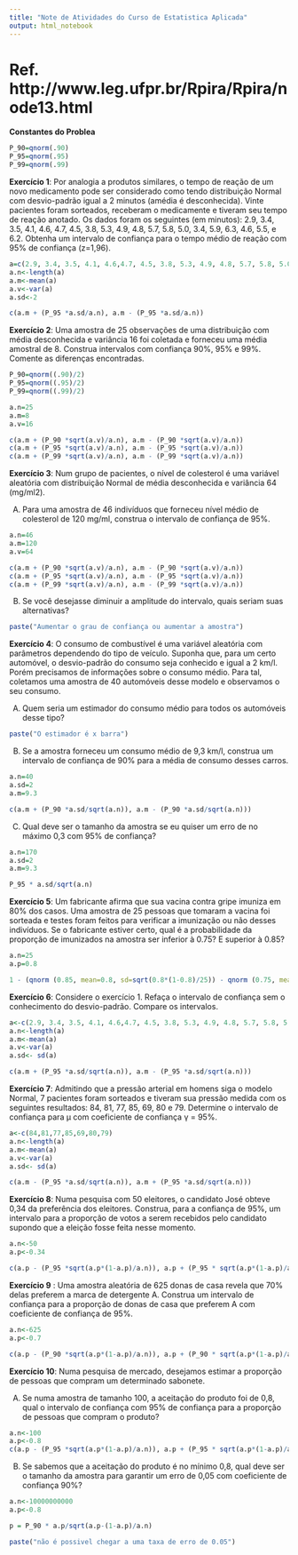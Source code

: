 ```yaml
---
title: "Note de Atividades do Curso de Estatistica Aplicada"
output: html_notebook
---
```

# Ref. http://www.leg.ufpr.br/Rpira/Rpira/node13.html
**Constantes do Problea**
```r
P_90=qnorm(.90)
P_95=qnorm(.95)
P_99=qnorm(.99)
```

**Exercício 1**: Por analogia a produtos similares, o tempo de reação de um novo medicamento pode ser considerado como tendo distribuição Normal com desvio-padrão igual a 2 minutos (amédia é desconhecida). Vinte pacientes foram sorteados, receberam o medicamente e tiveram seu tempo de reação anotado. Os dados foram os seguintes (em minutos): 2.9, 3.4, 3.5, 4.1, 4.6,
4.7, 4.5, 3.8, 5.3, 4.9, 4.8, 5.7, 5.8, 5.0, 3.4, 5.9, 6.3, 4.6, 5.5, e 6.2. Obtenha um intervalo de confiança para o tempo médio de reação com 95% de confiança (z=1,96).
```r
a=c(2.9, 3.4, 3.5, 4.1, 4.6,4.7, 4.5, 3.8, 5.3, 4.9, 4.8, 5.7, 5.8, 5.0, 3.4, 5.9, 6.3, 4.6, 5.5,6.2)
a.n<-length(a)
a.m<-mean(a)
a.v<-var(a)
a.sd<-2

c(a.m + (P_95 *a.sd/a.n), a.m - (P_95 *a.sd/a.n))

```


**Exercício 2**: Uma amostra de 25 observações de uma distribuição com média desconhecida e
variância 16 foi coletada e forneceu uma média amostral de 8. Construa intervalos com
confiança 90%, 95% e 99%. Comente as diferenças encontradas.
```r
P_90=qnorm((.90)/2)
P_95=qnorm((.95)/2)
P_99=qnorm((.99)/2)

a.n=25
a.m=8
a.v=16

c(a.m + (P_90 *sqrt(a.v)/a.n), a.m - (P_90 *sqrt(a.v)/a.n))
c(a.m + (P_95 *sqrt(a.v)/a.n), a.m - (P_95 *sqrt(a.v)/a.n))
c(a.m + (P_99 *sqrt(a.v)/a.n), a.m - (P_99 *sqrt(a.v)/a.n))
```



**Exercício 3**: Num grupo de pacientes, o nível de colesterol é uma variável aleatória com distribuição
Normal de média desconhecida e variância 64 (mg/ml2).

A) Para uma amostra de 46 indivíduos que forneceu nível médio de colesterol de 120 mg/ml, construa
o intervalo de confiança de 95%.
```r
a.n=46
a.m=120
a.v=64

c(a.m + (P_90 *sqrt(a.v)/a.n), a.m - (P_90 *sqrt(a.v)/a.n))
c(a.m + (P_95 *sqrt(a.v)/a.n), a.m - (P_95 *sqrt(a.v)/a.n))
c(a.m + (P_99 *sqrt(a.v)/a.n), a.m - (P_99 *sqrt(a.v)/a.n))
```

B) Se você desejasse diminuir a amplitude do intervalo, quais seriam suas alternativas?
```r
paste("Aumentar o grau de confiança ou aumentar a amostra")
```

**Exercício 4**: O consumo de combustível é uma variável aleatória com parâmetros dependendo do tipo
de veículo. Suponha que, para um certo automóvel, o desvio-padrão do consumo seja conhecido e
igual a 2 km/l. Porém precisamos de informações sobre o consumo médio. Para tal, coletamos uma
amostra de 40 automóveis desse modelo e observamos o seu consumo.

A) Quem seria um estimador do consumo médio para todos os automóveis desse tipo?
```r
paste("O estimador é x barra")
```

B) Se a amostra forneceu um consumo médio de 9,3 km/l, construa um intervalo de confiança de 90%
para a média de consumo desses carros.
```r
a.n=40
a.sd=2
a.m=9.3

c(a.m + (P_90 *a.sd/sqrt(a.n)), a.m - (P_90 *a.sd/sqrt(a.n)))
```
C) Qual deve ser o tamanho da amostra se eu quiser um erro de no máximo 0,3 com 95% de confiança?
```r
a.n=170
a.sd=2
a.m=9.3

P_95 * a.sd/sqrt(a.n)
```
**Exercício 5**: Um fabricante afirma que sua vacina contra gripe imuniza em 80% dos casos. Uma
amostra de 25 pessoas que tomaram a vacina foi sorteada e testes foram feitos para verificar a
imunização ou não desses indivíduos. Se o fabricante estiver certo, qual é a probabilidade da
proporção de imunizados na amostra ser inferior à 0.75? E superior à 0.85?
```r
a.n=25
a.p=0.8

1 - (qnorm (0.85, mean=0.8, sd=sqrt(0.8*(1-0.8)/25)) - qnorm (0.75, mean=0.8, sd=sqrt(0.8*(1-0.8)/25)))
```

**Exercício 6**: Considere o exercício 1. Refaça o intervalo de confiança sem o conhecimento do
desvio-padrão. Compare os intervalos.
```r
a<-c(2.9, 3.4, 3.5, 4.1, 4.6,4.7, 4.5, 3.8, 5.3, 4.9, 4.8, 5.7, 5.8, 5.0, 3.4, 5.9, 6.3, 4.6, 5.5,6.2)
a.n<-length(a)
a.m<-mean(a)
a.v<-var(a)
a.sd<- sd(a)

c(a.m + (P_95 *a.sd/sqrt(a.n)), a.m - (P_95 *a.sd/sqrt(a.n)))
```

**Exercício 7**: Admitindo que a pressão arterial em homens siga o modelo Normal, 7 pacientes
foram sorteados e tiveram sua pressão medida com os seguintes resultados: 84, 81, 77, 85, 69,
80 e 79. Determine o intervalo de confiança para μ com coeficiente de confiança γ = 95%.
```r
a<-c(84,81,77,85,69,80,79)
a.n<-length(a)
a.m<-mean(a)
a.v<-var(a)
a.sd<- sd(a)

c(a.m - (P_95 *a.sd/sqrt(a.n)), a.m + (P_95 *a.sd/sqrt(a.n)))
```

**Exercício 8**: Numa pesquisa com 50 eleitores, o candidato José obteve 0,34 da preferência dos eleitores. Construa, para a confiança de 95%, um intervalo para a proporção de votos a serem recebidos pelo candidato supondo que a eleição fosse feita nesse momento.
```r
a.n<-50
a.p<-0.34

c(a.p - (P_95 *sqrt(a.p*(1-a.p)/a.n)), a.p + (P_95 * sqrt(a.p*(1-a.p)/a.n)))
```
**Exercício 9** : Uma amostra aleatória de 625 donas de casa revela que 70% delas preferem a marca de detergente A. Construa um intervalo de confiança para a proporção de donas de casa que preferem A com coeficiente de confiança de 95%. 
```r
a.n<-625
a.p<-0.7

c(a.p - (P_90 *sqrt(a.p*(1-a.p)/a.n)), a.p + (P_90 * sqrt(a.p*(1-a.p)/a.n)))
```

**Exercício 10**: Numa pesquisa de mercado, desejamos estimar a proporção de pessoas que compram um determinado sabonete.

A) Se numa amostra de tamanho 100, a aceitação do produto foi de 0,8, qual o intervalo de
confiança com 95% de confiança para a proporção de pessoas que compram o produto?
```r
a.n<-100
a.p<-0.8
c(a.p - (P_95 *sqrt(a.p*(1-a.p)/a.n)), a.p + (P_95 * sqrt(a.p*(1-a.p)/a.n)))
```

B) Se sabemos que a aceitação do produto é no mínimo 0,8, qual deve ser o tamanho da
amostra para garantir um erro de 0,05 com coeficiente de confiança 90%?
```r
a.n<-10000000000
a.p<-0.8

p = P_90 * a.p/sqrt(a.p-(1-a.p)/a.n)

paste("não é possivel chegar a uma taxa de erro de 0.05")
```
